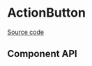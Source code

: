 
# ActionButton

[Source code](https://github.com/leemonade/bubbles/tree/main/packages/components/overlay/DetailPanel/DetailPanel)

## Component API

<Preview>
  <Story id="overlay-detailpanel--playground" />
</Preview>

<Props of={DetailPanel} />

